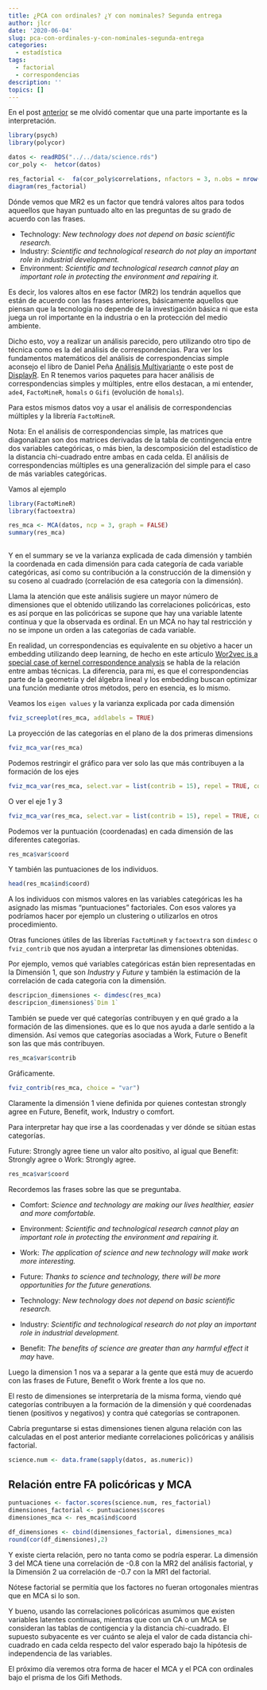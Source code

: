 ```yaml
---
title: ¿PCA con ordinales? ¿Y con nominales? Segunda entrega
author: jlcr
date: '2020-06-04'
slug: pca-con-ordinales-y-con-nominales-segunda-entrega
categories:
  - estadística
tags:
  - factorial
  - correspondencias
description: ''
topics: []
---
```



En el post [anterior](https://muestrear-no-es-pecado.netlify.app/2020/06/02/pca-con-ordinales/) se me olvidó comentar que una parte importante es la interpretación. 

```r
library(psych)
library(polycor)

datos <- readRDS("../../data/science.rds")
cor_poly <-  hetcor(datos)

res_factorial <-  fa(cor_poly$correlations, nfactors = 3, n.obs = nrow(datos))
diagram(res_factorial)
```

Dónde vemos que MR2 es un factor que tendrá valores altos para todos aqueellos que hayan puntuado alto en las preguntas de su grado de acuerdo con las frases. 

* Technology: _New technology does not depend on basic scientific research._
* Industry: _Scientific and technological research do not play an important role in industrial development._
* Environment: _Scientific and technological research cannot play an important role in protecting the environment and repairing it._

Es decir, los valores altos  en ese factor (MR2) los tendrán aquellos que están de acuerdo con las frases anteriores, básicamente aquellos que piensan que la tecnología no depende de la investigación básica ni que esta juega un rol importante en la industria o en la protección del medio ambiente.

Dicho esto, voy a realizar un análisis parecido, pero utilizando otro tipo de técnica como es la del análisis de correspondencias. Para ver los fundamentos matemáticos del análisis de correspondencias simple aconsejo el libro de Daniel Peña [Análisis Multivariante](https://www.researchgate.net/publication/40944325_Analisis_de_Datos_Multivariantes) o este post de [DisplayR](https://www.displayr.com/math-correspondence-analysis/). 
En R tenemos varios paquetes para hacer análisis de correspondencias simples y múltiples, entre ellos destacan, a mi entender, `ade4`, `FactoMineR`, `homals` o `Gifi` (evolución de `homals`). 

Para estos mismos datos voy a usar el análisis de correspondencias múltiples y la librería `FactoMineR`. 

Nota: En el análisis de correspondencias simple, las matrices que diagonalizan son dos matrices derivadas de la tabla de contingencia entre dos variables categóricas, o más bien, la descomposición del estadístico de la distancia chi-cuadrado entre ambas en cada celda. El análisis de correspondencias múltiples es una generalización del simple para el caso de más variables categóricas. 


Vamos al ejemplo

```r
library(FactoMineR)
library(factoextra)

res_mca <- MCA(datos, ncp = 3, graph = FALSE)
summary(res_mca)
  
```
Y en el summary se ve la varianza explicada de cada dimensión y también la coordenada en cada dimensión para cada categoría de cada variable categóricas, así como su contribución a la construcción de la dimensión y su coseno al cuadrado (correlación de esa categoría con la dimensión).

Llama la atención que este análisis sugiere un mayor número de dimensiones que el obtenido utilizando las correlaciones policóricas, esto es así porque en las policóricas se supone que hay una variable latente continua y que la observada es ordinal. En un MCA no hay tal restricción y no se impone un orden a las categorías de cada variable.

En realidad, un correspondencias es equivalente en su objetivo a hacer un embedding utilizando deep learning, de hecho en este artículo [Wor2vec is a special case of kernel correspondence analysis](https://arxiv.org/abs/1605.05087) se habla de la relación entre ambas técnicas. La diferencia, para mi, es que el correspondencias parte de la geometría y del álgebra lineal y los embedding buscan optimizar una función mediante otros métodos, pero en esencia, es lo mismo. 


Veamos los `eigen values` y la varianza explicada por cada dimensión

```r
fviz_screeplot(res_mca, addlabels = TRUE)

```


La proyección de las categorías en el plano de la dos primeras dimensions
```r
fviz_mca_var(res_mca)
```

Podemos restringir el gráfico para ver solo las que más contribuyen a la formación de los ejes

```r
fviz_mca_var(res_mca, select.var = list(contrib = 15), repel = TRUE, col.var = "cos2")
```

O ver el eje 1 y 3 

```r
fviz_mca_var(res_mca, select.var = list(contrib = 15), repel = TRUE, col.var = "cos2", axes = c(1,3))
```

Podemos ver la puntuación (coordenadas) en cada dimensión de las diferentes categorías.

```r
res_mca$var$coord
```

Y también las puntuaciones de los individuos. 

```r
head(res_mca$ind$coord)
```
A los individuos con mismos valores en las variables categóricas les ha asignado las mismas "puntuaciones" factoriales. Con esos valores ya podríamos hacer por ejemplo un clustering o utilizarlos en otros procedimiento.


Otras funciones útiles de las librerías `FactoMineR` y `factoextra` son `dimdesc` o `fviz_contrib` que nos ayudan a interpretar las dimensiones obtenidas. 

Por ejemplo, vemos qué variables categóricas están bien representadas en la Dimensión 1,  que son *Industry* y *Future*  y también la estimación de la correlación de cada categoria con la dimensión. 


```r
descripcion_dimensiones <- dimdesc(res_mca)
descripcion_dimensiones$`Dim 1`
```

También se puede ver qué categorías contribuyen  y en qué grado a la formación de las dimensiones. que es lo que nos ayuda a darle sentido a la dimensión. Así vemos que categorías asociadas a Work, Future o  Benefit son las que más contribuyen. 

```r
res_mca$var$contrib
```

Gráficamente.

```r
fviz_contrib(res_mca, choice = "var")
```
Claramente la dimensión 1 viene definida por quienes contestan strongly agree en Future, Benefit, work, Industry o comfort.

Para interpretar hay que irse a las coordenadas y ver dónde se sitúan estas categorías. 

Future: Strongly agree tiene un valor alto positivo, al igual que Benefit: Strongly agree o Work: Strongly agree. 

```r
res_mca$var$coord
```


Recordemos las frases sobre las que se preguntaba.


* Comfort: _Science and technology are making our lives healthier, easier and more comfortable._

* Environment: _Scientific and technological research cannot play an important role in protecting the environment and repairing it._

* Work: _The application of science and new technology will make work more interesting._

* Future: _Thanks to science and technology, there will be more opportunities for the future generations._

* Technology: _New technology does not depend on basic scientific research._

* Industry: _Scientific and technological research do not play an important role in industrial development._

* Benefit: _The benefits of science are greater than any harmful effect it may_ have.


Luego la dimension 1 nos va a separar a la gente que está muy de acuerdo con las frases de Future, Benefit o Work frente a los que no. 

El resto de dimensiones se interpretaría de la misma forma, viendo qué categorías contribuyen a la formación de la dimensión y qué coordenadas tienen (positivos y negativos) y contra qué categorías se contraponen.


Cabría preguntarse si estas dimensiones tienen alguna relación con las calculadas en el post anterior mediante correlaciones policóricas y análisis factorial.


```r
science.num <- data.frame(sapply(datos, as.numeric))
```

## Relación entre FA policóricas y MCA


```r
puntuaciones <- factor.scores(science.num, res_factorial)
dimensiones_factorial <- puntuaciones$scores
dimensiones_mca <- res_mca$ind$coord

df_dimensiones <- cbind(dimensiones_factorial, dimensiones_mca)
round(cor(df_dimensiones),2)

```


Y existe cierta relación, pero no tanta como se podría esperar. La dimensión 3 del MCA tiene una correlación de -0.8 con la MR2 del análisis factorial, y la Dimensión 2 ua correlación de -0.7 con la MR1 del factorial. 

Nótese  factorial se permitía que los factores no fueran ortogonales mientras que en MCA si lo son. 

Y bueno, usando las correlaciones policóricas asumimos que existen variables latentes continuas, mientras que con un CA o un MCA se consideran las tablas de contigencia y la distancia chi-cuadrado. El supuesto subyacente es ver cuánto se aleja el valor de cada distancia chi-cuadrado en cada celda respecto del valor esperado bajo la hipótesis de independencia de las variables. 

El próximo día veremos otra forma de hacer el MCA y el PCA con ordinales bajo el prisma de los Gifi Methods. 








